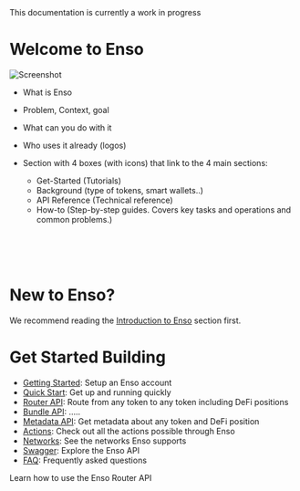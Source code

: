 
<Callout type="info" emoji="ℹ️">
  This documentation is currently a work in progress
</Callout>

# Welcome to Enso

<Image src={image} alt="Screenshot" width={1300} height={500} />


- What is Enso

- Problem, Context, goal

- What can you do with it

- Who uses it already (logos)

- Section with 4 boxes (with icons) that link to the 4 main sections:
  - Get-Started (Tutorials)
  - Background (type of tokens, smart wallets..)
  - API Reference (Technical reference)
  - How-to (Step-by-step guides. Covers key tasks and operations and common problems.)  
<br></br><br></br>

# New to Enso?  
We recommend reading the [Introduction to Enso](../introduction/intro-to-enso.mdx) section first.

# Get Started Building

- [Getting Started](./introduction/getting-started.mdx): Setup an Enso account
- [Quick Start](./introduction/quick-start.mdx): Get up and running quickly
- [Router API](./router-api.mdx): Route from any token to any token including DeFi positions
- [Bundle API](./): .....
- [Metadata API](./metadata-api.mdx): Get metadata about any token and DeFi position
- [Actions](./background/actions.mdx): Check out all the actions possible through Enso
- [Networks](./background/networks.mdx): See the networks Enso supports
- [Swagger](https://api.enso.finance/api#/): Explore the Enso API
- [FAQ](./background/faq.mdx): Frequently asked questions

Learn how to use the Enso Router API